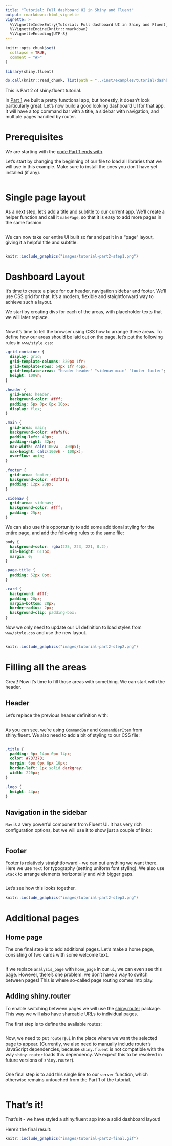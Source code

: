 ```yaml
---
title: "Tutorial: Full dashboard UI in Shiny and Fluent"
output: rmarkdown::html_vignette
vignette: >
  %\VignetteIndexEntry{Tutorial: Full dashboard UI in Shiny and Fluent}
  %\VignetteEngine{knitr::rmarkdown}
  %\VignetteEncoding{UTF-8}
---
```


```r
knitr::opts_chunk$set(
  collapse = TRUE,
  comment = "#>"
)
```

```r
library(shiny.fluent)
```

```r
do.call(knitr::read_chunk, list(path = "../inst/examples/tutorial/dashboard_layout.R"))
```

This is Part 2 of shiny.fluent tutorial.

In [Part 1](../articles/shiny-fluent.html) we built a pretty functional app, but honestly, it doesn't look particularly great. Let's now build a good looking dashboard UI for that app. It will have a top command bar with a title, a sidebar with navigation, and multiple pages handled by router.

# Prerequisites

We are starting with the [code Part 1 ends with](https://appsilon.github.io/shiny.fluent/articles/shiny-fluent.html).

Let's start by changing the beginning of our file to load all libraries that we will use in this example. Make sure to install the ones you don't have yet installed (if any).

```r
```

# Single page layout

As a next step, let's add a title and subtitle to our current app. We'll create a helper function and call it `makePage`, so that it is easy to add more pages in the same fashion.


```r
```

We can now take our entire UI built so far and put it in a "page" layout, giving it a helpful title and subtitle.

```r
```


```r
knitr::include_graphics("images/tutorial-part2-step1.png")
```

# Dashboard Layout

It's time to create a place for our header, navigation sidebar and footer. We'll use CSS grid for that. It's a modern, flexible and staightforward way to achieve such a layout.

We start by creating divs for each of the areas, with placeholder texts that we will later replace.

```r
```

Now it's time to tell the browser using CSS how to arrange these areas. To define how our areas should be laid out on the page, let's put the following rules in `www/style.css`:

```css
.grid-container {
  display: grid;
  grid-template-columns: 320px 1fr;
  grid-template-rows: 54px 1fr 45px;
  grid-template-areas: "header header" "sidenav main" "footer footer";
  height: 100vh;
}

.header {
  grid-area: header;
  background-color: #fff;
  padding: 6px 0px 6px 10px;
  display: flex;
}

.main {
  grid-area: main;
  background-color: #faf9f8;
  padding-left: 40px;
  padding-right: 32px;
  max-width: calc(100vw - 400px);
  max-height: calc(100vh - 100px);
  overflow: auto;
}

.footer {
  grid-area: footer;
  background-color: #f3f2f1;
  padding: 12px 20px;
}

.sidenav {
  grid-area: sidenav;
  background-color: #fff;
  padding: 25px;
}

```

We can also use this opportunity to add some additional styling for the entire page, and add the following rules to the same file:

```css
body {
  background-color: rgba(225, 223, 221, 0.2);
  min-height: 611px;
  margin: 0;
}

.page-title {
  padding: 52px 0px;
}

.card {
  background: #fff;
  padding: 28px;
  margin-bottom: 28px;
  border-radius: 2px;
  background-clip: padding-box;
}
```

Now we only need to update our UI definition to load styles from `www/style.css` and use the new layout.

```r
```


```r
knitr::include_graphics("images/tutorial-part2-step2.png")
```

# Filling all the areas

Great! Now it's time to fill those areas with something. We can start with the header.

## Header

Let's replace the previous header definition with:

```r
```

As you can see, we're using `CommandBar` and `CommandBarItem` from shiny.fluent. We also need to add a bit of styling to our CSS file:

```css

.title {
  padding: 0px 14px 0px 14px;
  color: #737373;
  margin: 6px 0px 6px 10px;
  border-left: 1px solid darkgray;
  width: 220px;
}

.logo {
  height: 44px;
}
```

## Navigation in the sidebar

`Nav` is a very powerful component from Fluent UI. It has very rich configuration options, but we will use it to show just a couple of links:

```r
```

## Footer

Footer is relatively straightforward - we can put anything we want there. Here we use `Text` for typography (setting uniform font styling). We also use `Stack` to arrange elements horizontally and with bigger gaps.

```r
```

Let's see how this looks together.

```r
knitr::include_graphics("images/tutorial-part2-step3.png")
```

# Additional pages

## Home page

The one final step is to add additional pages. Let's make a home page, consisting of two cards with some welcome text.

```r
```


If we replace `analysis_page` with `home_page` in our `ui`, we can even see this page. However, there's one problem: we don't have a way to switch between pages! This is where so-called page routing comes into play.


## Adding shiny.router

To enable switching between pages we will use the [shiny.router](https://appsilon.github.io/shiny.router/) package. This way we will also have shareable URLs to individual pages.

The first step is to define the available routes:

```r
```

Now, we need to put `router$ui` in the place where we want the selected page to appear. (Currently, we also need to manually include router's JavaScript dependencies, because `shiny.fluent` is not compatible with the way `shiny.router` loads this dependency. We expect this to be resolved in future versions of `shiny.router`).

```r
```

One final step is to add this single line to our `server` function, which otherwise remains untouched from the Part 1 of the tutorial.

```r
```

# That's it!

That's it - we have styled a shiny.fluent app into a solid dashboard layout!

Here's the final result:

```r
knitr::include_graphics("images/tutorial-part2-final.gif")
```
